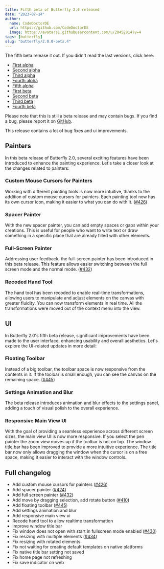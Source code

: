 ```yaml
---
title: Fifth beta of Butterfly 2.0 released
date: "2023-07-14"
author:
  name: CodeDoctorDE
  url: https://github.com/CodeDoctorDE
  image: https://avatars1.githubusercontent.com/u/20452814?v=4
tags: [butterfly]
slug: "butterfly/2.0.0-beta.4"
---
```


The fifth beta release it out. If you didn't read the last versions, click here:

- [First alpha](/butterfly/2.0.0-alpha.0)
- [Second alpha](/butterfly/2.0.0-alpha.1)
- [Third alpha](/butterfly/2.0.0-alpha.2)
- [Fourth alpha](/butterfly/2.0.0-alpha.3)
- [Fifth alpha](/butterfly/2.0.0-alpha.4)
- [First beta](/butterfly/2.0.0-beta.0)
- [Second beta](/butterfly/2.0.0-beta.1)
- [Third beta](/butterfly/2.0.0-beta.2)
- [Fourth beta](/butterfly/2.0.0-beta.3)

Please note that this is still a beta release and may contain bugs. If you find a bug, please report it on [GitHub](https://linwood.dev/butterfly/report).

This release contains a lot of bug fixes and ui improvements.

## Painters

In this beta release of Butterfly 2.0, several exciting features have been introduced to enhance the painting experience. Let's take a closer look at the changes related to painters:

### Custom Mouse Cursors for Painters

Working with different painting tools is now more intuitive, thanks to the addition of custom mouse cursors for painters. 
Each painting tool now has its own cursor icon, making it easier to what you can do with it. ([#426](https://github.com/LinwoodDev/Butterfly/issues/426))

### Spacer Painter

With the new spacer painter, you can add empty spaces or gaps within your creations.
This is useful for people who want to write text or draw something in a specific place that are already filled with other elements.

### Full-Screen Painter

Addressing user feedback, the full-screen painter has been introduced in this beta release.
This feature allows easier switching between the full screen mode and the normal mode. ([#432](https://github.com/LinwoodDev/Butterfly/issues/432))

### Recoded Hand Tool

The hand tool has been recoded to enable real-time transformations, allowing users to manipulate and adjust elements on the canvas with greater fluidity.
You can now transform elements in real time.
All the transformations were moved out of the context menu into the view.

## UI

In Butterfly 2.0's fifth beta release, significant improvements have been made to the user interface, enhancing usability and overall aesthetics. Let's explore the UI-related updates in more detail:

### Floating Toolbar

Instead of a big toolbar, the toolbar space is now responsive from the contents in it. If the toolbar is small enough, you can see the canvas on the remaining space. ([#445](https://github.com/LinwoodDev/Butterfly/issues/445))

### Settings Animation and Blur

The beta release introduces animation and blur effects to the settings panel, adding a touch of visual polish to the overall experience.

### Responsive Main View UI

With the goal of providing a seamless experience across different screen sizes, the main view UI is now more responsive.
If you select the pen painter the zoom view moves up if the toolbar is not on top.
The window title bar has been improved to provide a more intuitive experience. The title bar now only allows dragging the window when the cursor is on a free space, making it easier to interact with the window controls.

## Full changelog

* Add custom mouse cursors for painters ([#426](https://github.com/LinwoodDev/Butterfly/issues/426))
* Add spacer painter ([#424](https://github.com/LinwoodDev/Butterfly/issues/424))
* Add full screen painter ([#432](https://github.com/LinwoodDev/Butterfly/issues/432))
* Add move by dragging selection, add rotate button ([#410](https://github.com/LinwoodDev/Butterfly/issues/410))
* Add floating toolbar ([#445](https://github.com/LinwoodDev/Butterfly/issues/445))
* Add settings animation and blur
* Add responsive main view ui
* Recode hand tool to allow realtime transformation
* Improve window title bar
* Fix window does not open with start in fullscreen mode enabled ([#430](https://github.com/LinwoodDev/Butterfly/issues/430))
* Fix resizing with multiple elements ([#434](https://github.com/LinwoodDev/Butterfly/issues/434))
* Fix resizing with rotated elements
* Fix not waiting for creating default templates on native platforms
* Fix native title bar setting not saved
* Fix home page not refreshing
* Fix save indicator on web
